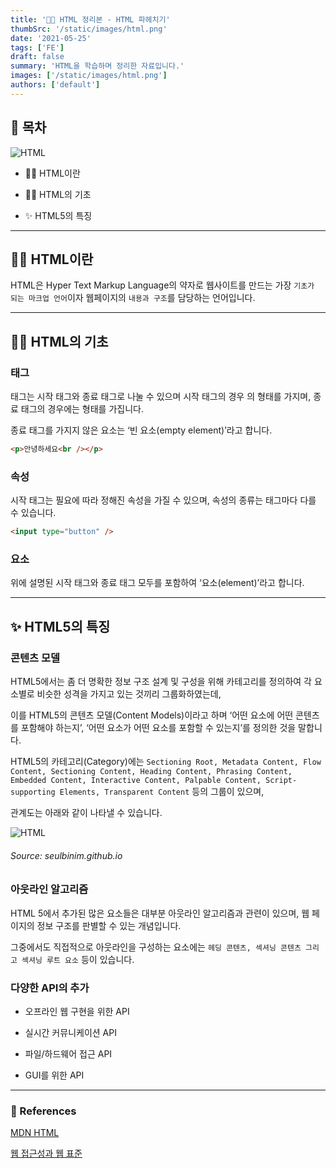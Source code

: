 ```yaml
---
title: '👷🏻 HTML 정리본 - HTML 파헤치기'
thumbSrc: '/static/images/html.png'
date: '2021-05-25'
tags: ['FE']
draft: false
summary: 'HTML을 학습하며 정리한 자료입니다.'
images: ['/static/images/html.png']
authors: ['default']
---
```


## 📌 목차

![HTML](/static/images/html.png)

- 💁🏻 HTML이란

- 👷🏻 HTML의 기초

- ✨ HTML5의 특징

---

## 💁🏻 HTML이란

HTML은 Hyper Text Markup Language의 약자로 웹사이트를 만드는 가장 `기초가 되는 마크업 언어`이자 웹페이지의 `내용과 구조`를 담당하는 언어입니다.

---

## 👷🏻 HTML의 기초

### 태그

태그는 시작 태그와 종료 태그로 나눌 수 있으며 시작 태그의 경우 <tag>의 형태를 가지며, 종료 태그의 경우에는 </tag> 형태를 가집니다.

종료 태그를 가지지 않은 요소는 ‘빈 요소(empty element)’라고 합니다.

```html
<p>안녕하세요<br /></p>
```

### 속성

시작 태그는 필요에 따라 정해진 속성을 가질 수 있으며, 속성의 종류는 태그마다 다를 수 있습니다.

```html
<input type="button" />
```

### 요소

위에 설명된 시작 태그와 종료 태그 모두를 포함하여 ‘요소(element)’라고 합니다.

---

## ✨ HTML5의 특징

### 콘텐츠 모델

HTML5에서는 좀 더 명확한 정보 구조 설계 및 구성을 위해 카테고리를 정의하여 각 요소별로 비슷한 성격을 가지고 있는 것끼리 그룹화하였는데,

이를 HTML5의 콘텐츠 모델(Content Models)이라고 하며 ‘어떤 요소에 어떤 콘텐츠를 포함해야 하는지’, ‘어떤 요소가 어떤 요소를 포함할 수 있는지’를 정의한 것을 말합니다.

HTML5의 카테고리(Category)에는 `Sectioning Root, Metadata Content, Flow Content, Sectioning Content, Heading Content, Phrasing Content, Embedded Content, Interactive Content, Palpable Content, Script-supporting Elements, Transparent Content` 등의 그룹이 있으며,

관계도는 아래와 같이 나타낼 수 있습니다.

![HTML](/static/images/html1.png)

###### Source: seulbinim.github.io

### 아웃라인 알고리즘

HTML 5에서 추가된 많은 요소들은 대부분 아웃라인 알고리즘과 관련이 있으며, 웹 페이지의 정보 구조를 판별할 수 있는 개념입니다.

그중에서도 직접적으로 아웃라인을 구성하는 요소에는 `헤딩 콘텐츠, 섹셔닝 콘텐츠 그리고 섹셔닝 루트 요소` 등이 있습니다.

### 다양한 API의 추가

- 오프라인 웹 구현을 위한 API

- 실시간 커뮤니케이션 API

- 파일/하드웨어 접근 API

- GUI를 위한 API

---

### 🔗 References

[MDN HTML](https://developer.mozilla.org/ko/docs/Web/HTML)

[웹 접근성과 웹 표준](https://seulbinim.github.io/WSA/html-basic.html#html-%EB%A7%88%ED%81%AC%EC%97%85%EC%9D%98-%EA%B8%B0%EC%B4%88)
